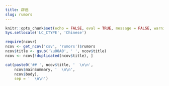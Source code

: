 ```yaml
---
title: 辟谣
slug: rumors
---
```


```r
knitr::opts_chunk$set(echo = FALSE, eval = TRUE, message = FALSE, warning = FALSE, error = FALSE)
Sys.setlocale('LC_CTYPE', 'Chinese')
```

```r
require(ncovr)
ncov <- get_ncov('csv', 'rumors')$rumors
ncov$title <- gsub('\u00A0', ' ', ncov$title)
ncov <- ncov[!duplicated(ncov$title), ]

cat(paste0('## ', ncov$title, '  \n\n',
    ncov$mainSummary, '  \n\n',
    ncov$body),
    sep = '  \n\n')
```
